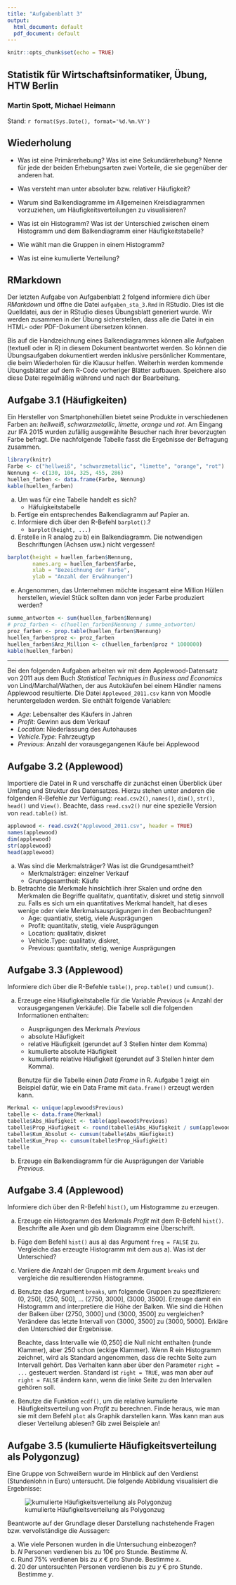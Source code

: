 ```yaml
---
title: "Aufgabenblatt 3"
output:
  html_document: default
  pdf_document: default
---
```


```r
knitr::opts_chunk$set(echo = TRUE)
```

## Statistik für Wirtschaftsinformatiker, Übung, HTW Berlin

### Martin Spott, Michael Heimann

Stand: `r format(Sys.Date(), format='%d.%m.%Y')`

## Wiederholung

-   Was ist eine Primärerhebung? Was ist eine Sekundärerhebung? Nenne für jede der beiden Erhebungsarten zwei Vorteile, die sie gegenüber der anderen hat.

-   Was versteht man unter absoluter bzw. relativer Häufigkeit?

-   Warum sind Balkendiagramme im Allgemeinen Kreisdiagrammen vorzuziehen, um Häufigkeitsverteilungen zu visualisieren?

-   Was ist ein Histogramm? Was ist der Unterschied zwischen einem Histogramm und dem Balkendiagramm einer Häufigkeitstabelle?

-   Wie wählt man die Gruppen in einem Histogramm?

-   Was ist eine kumulierte Verteilung?

## RMarkdown

Der letzten Aufgabe von Aufgabenblatt 2 folgend informiere dich über *RMarkdown* und öffne die Datei `aufgaben_sta_3.Rmd` in RStudio. Dies ist die Quelldatei, aus der in RStudio dieses Übungsblatt generiert wurde. Wir werden zusammen in der Übung sicherstellen, dass alle die Datei in ein HTML- oder PDF-Dokument übersetzen können.

Bis auf die Handzeichnung eines Balkendiagrammes können alle Aufgaben (textuell oder in R) in diesem Dokument beantwortet werden. So können die Übungsaufgaben dokumentiert werden inklusive persönlicher Kommentare, die beim Wiederholen für die Klausur helfen. Weiterhin werden kommende Übungsblätter auf dem R-Code vorheriger Blätter aufbauen. Speichere also diese Datei regelmäßig während und nach der Bearbeitung.

## Aufgabe 3.1 (Häufigkeiten)

Ein Hersteller von Smartphonehüllen bietet seine Produkte in verschiedenen Farben an: *hellweiß*, *schwarzmetallic*, *limette*, *orange* und *rot*. Am Eingang zur IFA 2015 wurden zufällig ausgewählte Besucher nach ihrer bevorzugten Farbe befragt. Die nachfolgende Tabelle fasst die Ergebnisse der Befragung zusammen.

```r
library(knitr)
Farbe <- c("hellweiß", "schwarzmetallic", "limette", "orange", "rot")
Nennung <- c(130, 104, 325, 455, 286)
huellen_farben <- data.frame(Farbe, Nennung)
kable(huellen_farben)
```

a)  Um was für eine Tabelle handelt es sich?
    -   Häfuigkeitstabelle
b)  Fertige ein entsprechendes Balkendiagramm auf Papier an.
c)  Informiere dich über den R-Befehl `barplot()`.?
    -   `barplot(height, ...)`
d)  Erstelle in R analog zu b) ein Balkendiagramm. Die notwendigen Beschriftungen (Achsen usw.) nicht vergessen!

```r
barplot(height = huellen_farben$Nennung, 
        names.arg = huellen_farben$Farbe,
        xlab = "Bezeichnung der Farbe",
        ylab = "Anzahl der Erwähnungen")
```

e)  Angenommen, das Unternehmen möchte insgesamt eine Million Hüllen herstellen, wieviel Stück sollten dann von jeder Farbe produziert werden?\

```r
summe_antworten <- sum(huellen_farben$Nennung)
# proz_farben <- c(huellen_farben$Nennung / summe_antworten)
proz_farben <- prop.table(huellen_farben$Nennung)
huellen_farben$proz <- proz_farben
huellen_farben$Anz_Million <- c(huellen_farben$proz * 1000000)
kable(huellen_farben)
```

------------------------------------------------------------------------

Bei den folgenden Aufgaben arbeiten wir mit dem Applewood-Datensatz von 2011 aus dem Buch *Statistical Techniques in Business and Economics* von Lind/Marchal/Wathen, der aus Autokäufen bei einem Händler namens Applewood resultierte. Die Datei `Applewood_2011.csv` kann von Moodle heruntergeladen werden. Sie enthält folgende Variablen:

-   *Age*: Lebensalter des Käufers in Jahren
-   *Profit*: Gewinn aus dem Verkauf
-   *Location*: Niederlassung des Autohauses
-   *Vehicle.Type*: Fahrzeugtyp
-   *Previous*: Anzahl der vorausgegangenen Käufe bei Applewood

## Aufgabe 3.2 (Applewood)

Importiere die Datei in R und verschaffe dir zunächst einen Überblick über Umfang und Struktur des Datensatzes. Hierzu stehen unter anderen die folgenden R-Befehle zur Verfügung: `read.csv2()`, `names()`, `dim()`, `str()`, `head()` und `View()`. Beachte, dass `read.csv2()` nur eine spezielle Version von `read.table()` ist.

```r
applewood <- read.csv2("Applewood_2011.csv", header = TRUE)
names(applewood)
dim(applewood)
str(applewood)
head(applewood)
```
a)  Was sind die Merkmalsträger? Was ist die Grundgesamtheit?
    - Merkmalsträger: einzelner Verkauf
    - Grundgesamtheit: Käufe
b)  Betrachte die Merkmale hinsichtlich ihrer Skalen und ordne den Merkmalen die Begriffe qualitativ, quantitativ, diskret und stetig sinnvoll zu. Falls es sich um ein quantitatives Merkmal handelt, hat dieses wenige oder viele Merkmalsausprägungen in den Beobachtungen?
    - Age: quantiativ, stetig, viele Ausprägungen
    - Profit: quantitativ, stetig, viele Ausprägungen
    - Location: qualitativ, diskret
    - Vehicle.Type: qualitativ, diskret,
    - Previous: quantitativ, stetig, wenige Ausprägungen 

## Aufgabe 3.3 (Applewood)

Informiere dich über die R-Befehle `table()`, `prop.table()` und `cumsum()`.

a)  Erzeuge eine Häufigkeitstabelle für die Variable *Previous* (= Anzahl der vorausgegangenen Verkäufe). Die Tabelle soll die folgenden Informationen enthalten:

    -   Ausprägungen des Merkmals *Previous*
    -   absolute Häufigkeit
    -   relative Häufigkeit (gerundet auf 3 Stellen hinter dem Komma)
    -   kumulierte absolute Häufigkeit
    -   kumulierte relative Häufigkeit (gerundet auf 3 Stellen hinter dem Komma).

    Benutze für die Tabelle einen *Data Frame* in R. Aufgabe 1 zeigt ein Beispiel dafür, wie ein Data Frame mit `data.frame()` erzeugt werden kann.
  
```r
Merkmal <- unique(applewood$Previous)
tabelle <- data.frame(Merkmal)
tabelle$Abs_Häufigkeit <- table(applewood$Previous) 
tabelle$Prop_Häufigkeit <- round(tabelle$Abs_Häufigkeit / sum(applewood$Previous),digits = 3 )
tabelle$Kum_Absolut <- cumsum(tabelle$Abs_Häufigkeit)
tabelle$Kum_Prop <- cumsum(tabelle$Prop_Häufigkeit)
tabelle
```

b)  Erzeuge ein Balkendiagramm für die Ausprägungen der Variable *Previous*.

## Aufgabe 3.4 (Applewood)

Informiere dich über den R-Befehl `hist()`, um Histogramme zu erzeugen.

a)  Erzeuge ein Histogramm des Merkmals *Profit* mit dem R-Befehl `hist()`. Beschrifte alle Axen und gib dem Diagramm eine Überschrift.

b)  Füge dem Befehl `hist()` aus a) das Argument `freq = FALSE` zu. Vergleiche das erzeugte Histogramm mit dem aus a). Was ist der Unterschied?

c)  Variiere die Anzahl der Gruppen mit dem Argument `breaks` und vergleiche die resultierenden Histogramme.

d)  Benutze das Argument `breaks`, um folgende Gruppen zu spezifizieren: (0, 250], (250, 500], ... (2750, 3000], (3000, 3500]. Erzeuge damit ein Histogramm and interpretiere die Höhe der Balken. Wie sind die Höhen der Balken über (2750, 3000] und (3000, 3500] zu vergleichen? Verändere das letzte Intervall von (3000, 3500] zu (3000, 5000]. Erkläre den Unterschied der Ergebnisse.

    Beachte, dass Intervalle wie (0,250] die Null nicht enthalten (runde Klammer), aber 250 schon (eckige Klammer). Wenn R ein Histogramm zeichnet, wird als Standard angenommen, dass die rechte Seite zum Intervall gehört. Das Verhalten kann aber über den Parameter `right = ...` gesteuert werden. Standard ist `right = TRUE`, was man aber auf `right = FALSE` ändern kann, wenn die linke Seite zu den Intervallen gehören soll.

e)  Benutze die Funktion `ecdf()`, um die relative kumulierte Häufigkeitsverteilung von *Profit* zu berechnen. Finde heraus, wie man sie mit dem Befehl `plot` als Graphik darstellen kann. Was kann man aus dieser Verteilung ablesen? Gib zwei Beispiele an!

## Aufgabe 3.5 (kumulierte Häufigkeitsverteilung als Polygonzug)

Eine Gruppe von Schweißern wurde im Hinblick auf den Verdienst (Stundenlohn in Euro) untersucht. Die folgende Abbildung visualisiert die Ergebnisse:

![kumulierte Häufigkeitsverteilung als Polygonzug](bild_aufgabe3_5_neu.png)

Beantworte auf der Grundlage dieser Darstellung nachstehende Fragen bzw. vervollständige die Aussagen:

a)  Wie viele Personen wurden in die Untersuchung einbezogen?
b)  *N* Personen verdienen bis zu 10€ pro Stunde. Bestimme *N*.
c)  Rund 75% verdienen bis zu *x* € pro Stunde. Bestimme *x*.
d)  20 der untersuchten Personen verdienen bis zu *y* € pro Stunde. Bestimme *y*.
